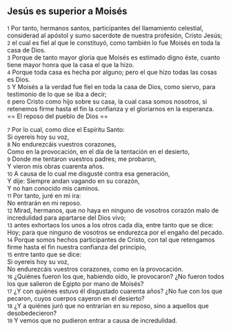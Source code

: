 == Jesús es superior a Moisés ==

{{anchor|1}} <small>1</small> Por tanto, hermanos santos, participantes del llamamiento celestial, considerad al apóstol y sumo sacerdote de nuestra profesión, Cristo Jesús;<br>
{{anchor|2}} <small>2</small> el cual es fiel al que le constituyó, como también lo fue Moisés en toda la casa de Dios.<br>
{{anchor|3}} <small>3</small> Porque de tanto mayor gloria que Moisés es estimado digno éste, cuanto tiene mayor honra que la casa el que la hizo.<br>
{{anchor|4}} <small>4</small> Porque toda casa es hecha por alguno; pero el que hizo todas las cosas es Dios.<br>
{{anchor|5}} <small>5</small> Y Moisés a la verdad fue fiel en toda la casa de Dios, como siervo, para testimonio de lo que se iba a decir;<br>
{{anchor|6}} <small>6</small> pero Cristo como hijo sobre su casa, la cual casa somos nosotros, si retenemos firme hasta el fin la confianza y el gloriarnos en la esperanza.<br>
== El reposo del pueblo de Dios ==

{{anchor|7}} <small>7</small> Por lo cual, como dice el Espíritu Santo:<br>
Si oyereis hoy su voz,<br>
{{anchor|8}} <small>8</small> No endurezcáis vuestros corazones,<br>
Como en la provocación, en el día de la tentación en el desierto,<br>
{{anchor|9}} <small>9</small> Donde me tentaron vuestros padres; me probaron,<br>
Y vieron mis obras cuarenta años.<br>
{{anchor|10}} <small>10</small> A causa de lo cual me disgusté contra esa generación,<br>
Y dije: Siempre andan vagando en su corazón,<br>
Y no han conocido mis caminos.<br>
{{anchor|11}} <small>11</small> Por tanto, juré en mi ira:<br>
No entrarán en mi reposo.<br>
{{anchor|12}} <small>12</small> Mirad, hermanos, que no haya en ninguno de vosotros corazón malo de incredulidad para apartarse del Dios vivo;<br>
{{anchor|13}} <small>13</small> antes exhortaos los unos a los otros cada día, entre tanto que se dice: Hoy; para que ninguno de vosotros se endurezca por el engaño del pecado.<br>
{{anchor|14}} <small>14</small> Porque somos hechos participantes de Cristo, con tal que retengamos firme hasta el fin nuestra confianza del principio,<br>
{{anchor|15}} <small>15</small> entre tanto que se dice:<br>
Si oyereis hoy su voz,<br>
No endurezcáis vuestros corazones, como en la provocación.<br>
{{anchor|16}} <small>16</small> ¿Quiénes fueron los que, habiendo oído, le provocaron? ¿No fueron todos los que salieron de Egipto por mano de Moisés?<br>
{{anchor|17}} <small>17</small> ¿Y con quiénes estuvo él disgustado cuarenta años? ¿No fue con los que pecaron, cuyos cuerpos cayeron en el desierto?<br>
{{anchor|18}} <small>18</small> ¿Y a quiénes juró que no entrarían en su reposo, sino a aquellos que desobedecieron?<br>
{{anchor|19}} <small>19</small> Y vemos que no pudieron entrar a causa de incredulidad.<br>
